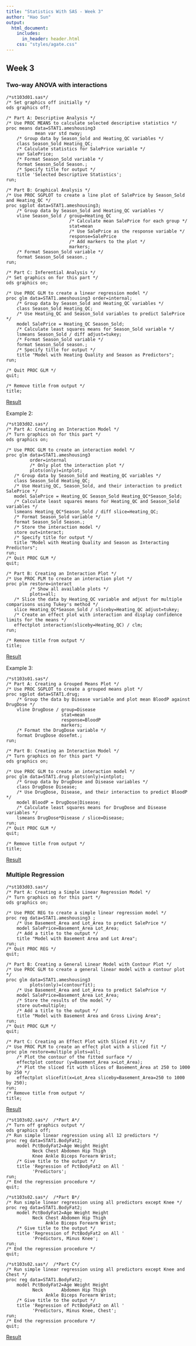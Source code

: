 ```yaml
---
title: "Statistics With SAS - Week 3"
author: "Hao Sun"
output: 
  html_document:
    includes: 
      in_header: header.html
    css: "styles/agate.css"
---
```


## Week 3 {-}

### Two-way ANOVA with interactions

```{eval=FALSE, class='SAS'}
/*st103d01.sas*/ 
/* Set graphics off initially */
ods graphics off;

/* Part A: Descriptive Analysis */
/* Use PROC MEANS to calculate selected descriptive statistics */
proc means data=STAT1.ameshousing3
           mean var std nway;
    /* Group data by Season_Sold and Heating_QC variables */
    class Season_Sold Heating_QC;
    /* Calculate statistics for SalePrice variable */
    var SalePrice;
    /* Format Season_Sold variable */
    format Season_Sold Season.;
    /* Specify title for output */
    title 'Selected Descriptive Statistics';
run;

/* Part B: Graphical Analysis */
/* Use PROC SGPLOT to create a line plot of SalePrice by Season_Sold and Heating_QC */
proc sgplot data=STAT1.ameshousing3;
    /* Group data by Season_Sold and Heating_QC variables */
    vline Season_Sold / group=Heating_QC 
                        /* Calculate mean SalePrice for each group */
                        stat=mean 
                        /* Use SalePrice as the response variable */
                        response=SalePrice 
                        /* Add markers to the plot */
                        markers;
    /* Format Season_Sold variable */
    format Season_Sold season.;
run; 

/* Part C: Inferential Analysis */
/* Set graphics on for this part */
ods graphics on;

/* Use PROC GLM to create a linear regression model */
proc glm data=STAT1.ameshousing3 order=internal;
    /* Group data by Season_Sold and Heating_QC variables */
    class Season_Sold Heating_QC;
    /* Use Heating_QC and Season_Sold variables to predict SalePrice */
    model SalePrice = Heating_QC Season_Sold;
    /* Calculate least squares means for Season_Sold variable */
    lsmeans Season_Sold / diff adjust=tukey;
    /* Format Season_Sold variable */
    format Season_Sold season.;
    /* Specify title for output */
    title "Model with Heating Quality and Season as Predictors";
run;

/* Quit PROC GLM */
quit;

/* Remove title from output */
title;

```

<a href="https://htmlpreview.github.io/?https://github.com/EugeneHao/SAStutorial/blob/main/results/st103d01-results.html">Result</a>

Example 2: 

```{eval=FALSE, class='SAS'}
/*st103d02.sas*/  
/* Part A: Creating an Interaction Model */
/* Turn graphics on for this part */
ods graphics on;

/* Use PROC GLM to create an interaction model */
proc glm data=STAT1.ameshousing3
         order=internal
         /* Only plot the interaction plot */
         plots(only)=intplot;
   /* Group data by Season_Sold and Heating_QC variables */
   class Season_Sold Heating_QC;
   /* Use Heating_QC, Season_Sold, and their interaction to predict SalePrice */
   model SalePrice = Heating_QC Season_Sold Heating_QC*Season_Sold;
   /* Calculate least squares means for Heating_QC and Season_Sold variables */
   lsmeans Heating_QC*Season_Sold / diff slice=Heating_QC;
   /* Format Season_Sold variable */
   format Season_Sold Season.;
   /* Store the interaction model */
   store out=interact;
   /* Specify title for output */
   title "Model with Heating Quality and Season as Interacting Predictors";
run;
/* Quit PROC GLM */
quit;

/* Part B: Creating an Interaction Plot */
/* Use PROC PLM to create an interaction plot */
proc plm restore=interact
         /* Show all available plots */
         plots=all;
   /* Slice the data by Heating_QC variable and adjust for multiple comparisons using Tukey's method */
   slice Heating_QC*Season_Sold / sliceby=Heating_QC adjust=tukey;
   /* Create an effect plot with interaction and display confidence limits for the means */
   effectplot interaction(sliceby=Heating_QC) / clm;
run;

/* Remove title from output */
title;

```

<a href="https://htmlpreview.github.io/?https://github.com/EugeneHao/SAStutorial/blob/main/results/st103d02-results.html">Result</a>

Example 3: 

```{eval=FALSE, class='SAS'}
/*st103s01.sas*/
/* Part A: Creating a Grouped Means Plot */
/* Use PROC SGPLOT to create a grouped means plot */
proc sgplot data=STAT1.drug;
    /* Group the data by Disease variable and plot mean BloodP against DrugDose */
    vline DrugDose / group=Disease 
                     stat=mean 
                     response=BloodP 
                     markers;
    /* Format the DrugDose variable */
    format DrugDose dosefmt.;
run; 

/* Part B: Creating an Interaction Model */
/* Turn graphics on for this part */
ods graphics on;

/* Use PROC GLM to create an interaction model */
proc glm data=STAT1.drug plots(only)=intplot;
    /* Group data by DrugDose and Disease variables */
    class DrugDose Disease;
    /* Use DrugDose, Disease, and their interaction to predict BloodP */
    model BloodP = DrugDose|Disease;
    /* Calculate least squares means for DrugDose and Disease variables */
    lsmeans DrugDose*Disease / slice=Disease;
run;
/* Quit PROC GLM */
quit;

/* Remove title from output */
title;

```

<a href="https://htmlpreview.github.io/?https://github.com/EugeneHao/SAStutorial/blob/main/results/st103s01-results.html">Result</a>

### Multiple Regression {-}

```{eval=FALSE, class='SAS'}
/*st103d03.sas*/ 
/* Part A: Creating a Simple Linear Regression Model */
/* Turn graphics on for this part */
ods graphics on;

/* Use PROC REG to create a simple linear regression model */
proc reg data=STAT1.ameshousing3 ;
    /* Use Basement_Area and Lot_Area to predict SalePrice */
    model SalePrice=Basement_Area Lot_Area;
    /* Add a title to the output */
    title "Model with Basement Area and Lot Area";
run;
/* Quit PROC REG */
quit;

/* Part B: Creating a General Linear Model with Contour Plot */
/* Use PROC GLM to create a general linear model with a contour plot */
proc glm data=STAT1.ameshousing3 
         plots(only)=(contourfit);
    /* Use Basement_Area and Lot_Area to predict SalePrice */
    model SalePrice=Basement_Area Lot_Area;
    /* Store the results of the model */
    store out=multiple;
    /* Add a title to the output */
    title "Model with Basement Area and Gross Living Area";
run;
/* Quit PROC GLM */
quit;

/* Part C: Creating an Effect Plot with Sliced Fit */
/* Use PROC PLM to create an effect plot with a sliced fit */
proc plm restore=multiple plots=all;
    /* Plot the contour of the fitted surface */
    effectplot contour (y=Basement_Area x=Lot_Area);
    /* Plot the sliced fit with slices of Basement_Area at 250 to 1000 by 250 */
    effectplot slicefit(x=Lot_Area sliceby=Basement_Area=250 to 1000 by 250);
run; 
/* Remove title from output */
title;

```

<a href="https://htmlpreview.github.io/?https://github.com/EugeneHao/SAStutorial/blob/main/results/st103d03-results.html">Result</a>

```{eval=FALSE, class='SAS'}
/*st103s02.sas*/  /*Part A*/
/* Turn off graphics output */
ods graphics off;
/* Run simple linear regression using all 12 predictors */
proc reg data=STAT1.BodyFat2;
    model PctBodyFat2=Age Weight Height
          Neck Chest Abdomen Hip Thigh
          Knee Ankle Biceps Forearm Wrist;
    /* Give title to the output */
    title 'Regression of PctBodyFat2 on All '
          'Predictors';
run;
/* End the regression procedure */
quit;

/*st103s02.sas*/  /*Part B*/
/* Run simple linear regression using all predictors except Knee */
proc reg data=STAT1.BodyFat2;
    model PctBodyFat2=Age Weight Height
          Neck Chest Abdomen Hip Thigh
               Ankle Biceps Forearm Wrist;
    /* Give title to the output */
    title 'Regression of PctBodyFat2 on All '
          'Predictors, Minus Knee';
run;
/* End the regression procedure */
quit;

/*st103s02.sas*/  /*Part C*/
/* Run simple linear regression using all predictors except Knee and Chest */
proc reg data=STAT1.BodyFat2;
    model PctBodyFat2=Age Weight Height
          Neck       Abdomen Hip Thigh
               Ankle Biceps Forearm Wrist;
    /* Give title to the output */
    title 'Regression of PctBodyFat2 on All '
          'Predictors, Minus Knee, Chest';
run;
/* End the regression procedure */
quit;

```


<a href="https://htmlpreview.github.io/?https://github.com/EugeneHao/SAStutorial/blob/main/results/st103s02-results.html">Result</a>

